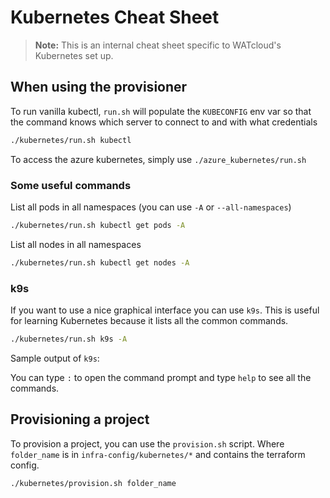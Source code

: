 
# Kubernetes Cheat Sheet

> **Note:**  This is an internal cheat sheet specific to WATcloud's Kubernetes set up.

## When using the provisioner

To run vanilla kubectl, `run.sh` will populate the `KUBECONFIG` env var so that the command knows which server to connect to and with what credentials

```bash copy
./kubernetes/run.sh kubectl
```

To access the azure kubernetes, simply use `./azure_kubernetes/run.sh`

### Some useful commands
List all pods in all namespaces (you can use `-A` or `--all-namespaces`)

```bash copy
./kubernetes/run.sh kubectl get pods -A
```

List all nodes in all namespaces

```bash copy
./kubernetes/run.sh kubectl get nodes -A
```

### k9s

If you want to use a nice graphical interface you can use `k9s`. This is useful for learning Kubernetes because it lists all the common commands.

```bash copy
./kubernetes/run.sh k9s -A
```

Sample output of `k9s`:
<Picture alt="k9s interface" image={DocKubernetesCheatSheetK9s} />

You can type `:` to open the command prompt and type `help` to see all the commands.

## Provisioning a project
To provision a project, you can use the `provision.sh` script. Where `folder_name` is in `infra-config/kubernetes/*` and contains the terraform config.

```bash copy
./kubernetes/provision.sh folder_name
```
